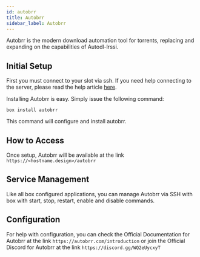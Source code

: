 ```yaml
---
id: autobrr
title: Autobrr
sidebar_label: Autobrr
---
```


Autobrr is the modern download automation tool for torrents, replacing and expanding on the capabilities of Autodl-Irssi.

## Initial Setup

First you must connect to your slot via ssh. If you need help connecting to the server, please read the help article [here](../getting-started/how-do-i-connect.md).

Installing Autobrr is easy. Simply issue the following command:

```plaintext main
box install autobrr
```

This command will configure and install autobrr.

## How to Access

Once setup, Autobrr will be available at the link `https://<hostname.design>/autobrr`

## Service Management

Like all box configured applications, you can manage Autobrr via SSH with box with start, stop, restart, enable and disable commands.


<SystemdTabs service="autobrr" />

## Configuration

For help with configuration, you can check the Official Documentation for Autobrr at the link `https://autobrr.com/introduction` or join the Official Discord for Autobrr at the link `https://discord.gg/WQ2eUycxyT`